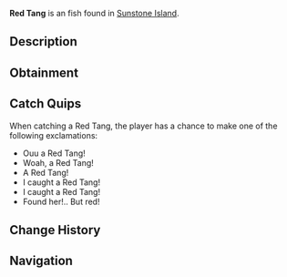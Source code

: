 {{FishInfobox
|image          = Red Tang.png
|rarity         = Uncommon
|sea            = First Sea
|location       = [[Sunstone Island]]
|sublocation    = 
|sources        = Fishing Rod
|radar_location = 
|xp             = 90
|weather        = 
|time           = 
|season         = Spring, Summer
|bait           = Flakes
|base_weight    = 1.5
|base_value     = 100
|weight_range   = 1.2
|base_chance    = 55
|base_resil     = 65
}}
'''Red Tang''' is an {{Rarity|Uncommon}} fish found in [[Sunstone Island]].

== Description ==
{{Description|The Red Tang is a relatively common catch within Sunstone Island. Very similar to other Tangs such as the Blue Tang, just red!|Bestiary Entry}}

== Obtainment ==
{{Description|Found in Sunstone Island.|Bestiary Hint}}
{{Fish Availability|
Sunstone Island
|top_rods      = 
Astralhook Rod\127697.95\187275.79;
Ethereal Prism Rod\127068.33\200028.87;
Firefly Rod\124703.83\112097.9;
Azure Of Lagoon\123655.15\118443.56;
Summit Rod\123445.45\88186.65;
Training Rod\114708.89\132971.47;
Flimsy Rod\89722.07\84131.26;
Leviathan's Fang Rod\120069.91\134517.73;
Kraken Rod\100149.41\122768.67;
Depthseeker Rod\122320.23\94035.32;
No-Life Rod\121597.57\121597.57;
Verdant Shear Rod\121285.08\102936.77;
Avalanche Rod\120761.45\84288.37;
Seraphic Rod\120497.52\120497.52;
Free Spirit Rod\118317.34\107084.34;
Trident Rod\115305.15\85918.8;
Blazebringer Rod\111166.08\109379.32;
Challenger's Rod\110358.55\110358.55;
Zeus Rod\110344.66\102642.67;
Rod Of The Forgotten Fang\110008.66\110008.66;
Volcanic Rod\107727.37\77896.71;
Rod Of The Depths\99897.33\99897.33;
Rod Of The Exalted One\94457.08\98295.79;
Steady Rod\60191.03\44635.63
|recommended   = Ethereal Prism Rod
}}

== Catch Quips ==
When catching a Red Tang, the player has a chance to make one of the following exclamations:
* Ouu a Red Tang!
* Woah, a Red Tang!
* A Red Tang!
* I caught a Red Tang!
* I caught a Red Tang!
* Found her!.. But red!

== Change History ==
{{Change History|{{subst:Current Version}}}}

== Navigation ==
{{Fish Navbox|Sunstone Island}}